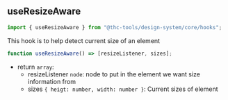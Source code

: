 
<Meta title="Design System/Core/Hooks/useResizeAware" />

## useResizeAware

```js
import { useResizeAware } from "@thc-tools/design-system/core/hooks";
```

This hook is to help detect current size of an element

```js
function useResizeAware() => [resizeListener, sizes];
```

-   return `array`:
    -   resizeListener `node`: node to put in the element we want size information from
    -   sizes `{ heigt: number, width: number }`: Current sizes of element
